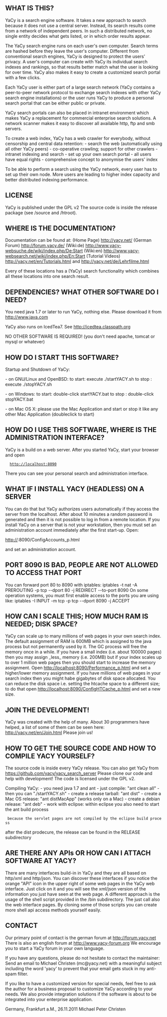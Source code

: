 == WHAT IS THIS? ==
YaCy is a search engine software. It takes a new approach to search
because it does not use a central server. Instead, its search results
come from a network of independent peers. In such a distributed network,
no single entity decides what gets listed, or in which order results appear.

The YaCy search engine runs on each user's own computer. Search terms are
hashed before they leave the user's computer. Different from conventional
search engines, YaCy is designed to protect the users' privacy.
A user's computer can create with YaCy its individual search indexes and
rankings, so that results better match what the user is looking for over time.
YaCy also makes it easy to create a customized search portal with a few clicks.

Each YaCy user is either part of a large search network (YaCy contains a
peer-to-peer network protocol to exchange search indexes with other YaCy
search engine installations) or the user runs YaCy to produce
a personal search portal that can be either public or private.

YaCy search portals can also be placed in intranet environment which makes
YaCy a replacement for commercial enterprise search solutions. A network
scanner makes it easy to discover all available http, ftp and smb servers.

To create a web index, YaCy has a web crawler for 
everybody, without censorship and central data retention:
- search the web (automatically using all other YaCy peers)
- co-operative crawling; support for other crawlers
- intranet indexing and search
- set up your own search portal
- all users have equal rights
- comprehensive concept to anonymise the users' index

To be able to perform a search using the YaCy network, every user has to
set up their own node. More users are leading to higher index capacity
and better distributed indexing performance.


== LICENSE ==
YaCy is published under the GPL v2
The source code is inside the release package (see /source and /htroot).


== WHERE IS THE DOCUMENTATION? ==
Documentation can be found at:
(Home Page)        http://yacy.net/
(German Forum)     http://forum.yacy.de/
(Wiki:de)          http://www.yacy-websuche.de/wiki/index.php/De:Start
(Wiki:en)          http://www.yacy-websearch.net/wiki/index.php/En:Start
(Tutorial Videos)  http://yacy.net/en/Tutorials.html and http://yacy.net/de/Lehrfilme.html

Every of these locations has a (YaCy) search functionality which combines
all these locations into one search result.


== DEPENDENCIES? WHAT OTHER SOFTWARE DO I NEED? ==
You need java 1.7 or later to run YaCy, nothing else.
Please download it from http://www.java.com

YaCy also runs on IcedTea7.
See http://icedtea.classpath.org

NO OTHER SOFTWARE IS REQUIRED!
(you don't need apache, tomcat or mysql or whatever)


== HOW DO I START THIS SOFTWARE? ==
Startup and Shutdown of YaCy:

- on GNU/Linux and OpenBSD:
to start: execute ./startYACY.sh
to stop : execute ./stopYACY.sh

- on Windows:
to start: double-click startYACY.bat
to stop : double-click stopYACY.bat

- on Mac OS X:
please use the Mac Application and start or stop it like any
other Mac Application (doubleclick to start)


== HOW DO I USE THIS SOFTWARE, WHERE IS THE ADMINISTRATION INTERFACE? ==
YaCy is a build on a web server. After you started YaCy,
start your browser and open

   http://localhost:8090

There you can see your personal search and administration interface.


== WHAT IF I INSTALL YACY (HEADLESS) ON A SERVER ==
You can do that but YaCy authorizes users automatically if they
access the server from the localhost. After about 10 minutes a random
password is generated and then it is not possible to log in from
a remote location. If you install YaCy on a server that is not your
workstation, then you must set an administration account immediately
after the first start-up. Open:

http://<remote-server-address>:8090/ConfigAccounts_p.html

and set an administration account.


== PORT 8090 IS BAD, PEOPLE ARE NOT ALLOWED TO ACCESS THAT PORT ==
You can forward port 80 to 8090 with iptables:
iptables -t nat -A PREROUTING -p tcp --dport 80 -j REDIRECT --to-port 8090
On some operation systems, you must first enable access to the ports you are using like:
iptables -I INPUT -m tcp -p tcp --dport 8090 -j ACCEPT


== HOW CAN I SCALE THIS; HOW MUCH RAM IS NEEDED; DISK SPACE? ==
YaCy can scale up to many millions of web pages in your own search index.
The default assignment of RAM is 600MB which is assigned to the java
process but not permanently used by it. The GC process will free the memory
once in a while. If you have a small index (i.e. about 100000 pages)
then you may assign _less_ memory (i.e. 200MB) but if your index scales
up to over 1 million web pages then you should start to increase the
memory assignment. Open http://localhost:8090/Performance_p.html
and set a higher/lower memory assignment.
If you have millions of web pages in your search index then you might
habe gigabytes of disk space allocated. You can reduce the disk
space i.e. setting the htcache space to a different size; to do that
open http://localhost:8090/ConfigHTCache_p.html and set a new size.



== JOIN THE DEVELOPMENT! ==
YaCy was created with the help of many. About 30 programmers have helped,
a list of some of them can be seen here: http://yacy.net/en/Join.html
Please join us!


== HOW TO GET THE SOURCE CODE AND HOW TO COMPILE YACY YOURSELF? ==
The source code is inside every YaCy release. You can also get YaCy
from https://github.com/yacy/yacy_search_server
Please clone our code and help with development!
The code is licensed under the GPL v2.

Compiling YaCy:
- you need java 1.7 and ant
- just compile: "ant clean all" - then you can "./startYACY.sh"
- create a release tarball: "ant dist"
- create a Mac OS release: "ant distMacApp" (works only on a Mac)
- create a debian release: "ant deb"
- work with eclipse: within eclipse you also need to start the ant build process
  because the servlet pages are not compiled by the eclipse build process
after the dist prodecure, the release can be found in the RELEASE subdirectory


== ARE THERE ANY APIs OR HOW CAN I ATTACH SOFTWARE AT YACY? ==
There are many interfaces build-in in YaCy and they are all based on http/xml and
http/json. You can discover these interfaces if you notice the orange "API" icon in
the upper right of some web pages in the YaCy web interface. Just click on it and
you will see the xml/json version of the information you just have seen at the web
page.
A different approach is the usage of the shell script provided in the /bin
subdirectory. The just call also the web interface pages. By cloning some of those
scripts you can create more shell api access methods yourself easily.


== CONTACT ==
Our primary point of contact is the german forum at http://forum.yacy.net
There is also an english forum at http://www.yacy-forum.org
We encourage you to start a YaCy forum in your own language.

If you have any questions, please do not hesitate to contact the maintainer:
Send an email to Michael Christen (mc@yacy.net) with a meaningful subject
including the word 'yacy' to prevent that your email gets stuck
in my anti-spam filter.

If you like to have a customized version for special needs,
feel free to ask the author for a business proposal to customize YaCy
according to your needs. We also provide integration solutions if the
software is about to be integrated into your enterprise application.

Germany, Frankfurt a.M., 26.11.2011
Michael Peter Christen
